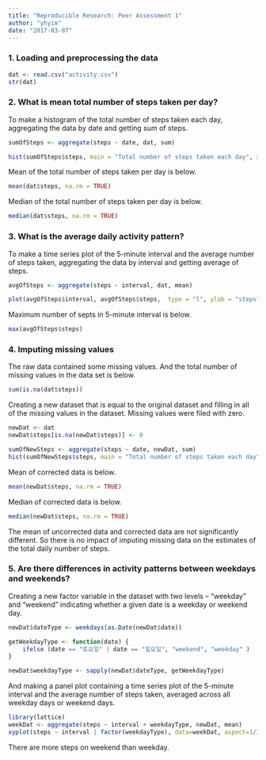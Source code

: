 ---
title: "Reproducible Research: Peer Assessment 1"
author: "yhyim"
date: "2017-03-07"
---


### 1. Loading and preprocessing the data
```{r}
dat <- read.csv("activity.csv")
str(dat)
```


### 2. What is mean total number of steps taken per day?
To make a histogram of the total number of steps taken each day, aggregating the data by date and getting sum of steps.
```{r}
sumOfSteps <- aggregate(steps ~ date, dat, sum)

hist(sumOfSteps$steps, main = "Total number of steps taken each day", xlab = "Steps", col="green")
```

Mean of the total number of steps taken per day is below.
```{r}
mean(dat$steps, na.rm = TRUE)
```

Median of the total number of steps taken per day is below.
```{r}
median(dat$steps, na.rm = TRUE)
```


### 3. What is the average daily activity pattern?
To make a time series plot of the 5-minute interval and the average number of steps taken, aggregating the data by interval and getting average of steps.
```{r}
avgOfSteps <- aggregate(steps ~ interval, dat, mean)

plot(avgOfSteps$interval, avgOfSteps$steps,  type = "l", ylab = "steps", xlab = "intervals", main = "Average daily activity pattern")
```

Maximum number of septs in 5-minute interval is below.
```{r}
max(avgOfSteps$steps)
```

### 4. Imputing missing values
The raw data contained some missing values. And the total number of missing values in the data set is below.
```{r}
sum(is.na(dat$steps))
```

Creating a new dataset that is equal to the original dataset and filling in all of the missing values in the dataset. Missing values were filed with zero.
```{r}

newDat <- dat
newDat$steps[is.na(newDat$steps)] <- 0

sumOfNewSteps <- aggregate(steps ~ date, newDat, sum)
hist(sumOfNewSteps$steps, main = "Total number of steps taken each day", xlab = "Steps", col="red")

```

Mean of corrected data is below.
```{r}
mean(newDat$steps, na.rm = TRUE)
``` 

Median of corrected data is below.
```{r}
median(newDat$steps, na.rm = TRUE)
```

The mean of uncorrected data and corrected data are not significantly different. So there is no impact of imputing missing data on the estimates of the total daily number of steps. 


### 5. Are there differences in activity patterns between weekdays and weekends?

Creating a new factor variable in the dataset with two levels – “weekday” and “weekend” indicating whether a given date is a weekday or weekend day.
```{r}

newDat$dateType <- weekdays(as.Date(newDat$date))

getWeekdayType <- function(date) {
    ifelse (date == "토요일" | date == "일요일", "weekend", "weekday" )
}

newDat$weekdayType <- sapply(newDat$dateType, getWeekdayType)
```

And making a panel plot containing a time series plot of the 5-minute interval and the average number of steps taken, averaged across all weekday days or weekend days.
```{r}
library(lattice)
weekDat <- aggregate(steps ~ interval + weekdayType, newDat, mean)
xyplot(steps ~ interval | factor(weekdayType), data=weekDat, aspect=1/3, type="l")
```

There are more steps on weekend than weekday.